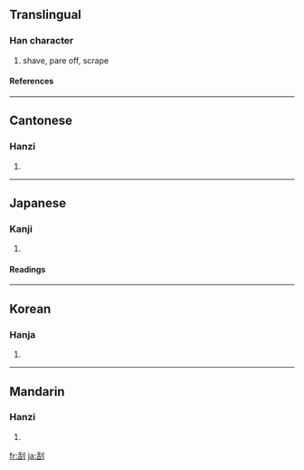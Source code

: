 {{see|颳}}

==Translingual==
===Han character===
{{Han char|rn=18|rad=刀|as=06|sn=8|four=2260<sub>0</sub>|canj=竹口中弓 (HRLN)}}
# shave, pare off, scrape
====References====
{{Han ref|kx=0138.290|dkj=01943|dj=0314.070|hdz=10335.030|uh=522E|ud=21038|bh=A8ED|bd=43245}}
----
==Cantonese==
===Hanzi===
{{yue-hanzi|jyut=|y=gwaat3}}
# {{defn|Cantonese}}
----
==Japanese==
===Kanji===
{{ja-kanji|grade=|rs=刀06}}
# {{defn|Japanese}}
====Readings====
{{ja-readings|on=[[かつ]] (katsu)|kun=[[けずる]] (kezuru)}}
----
==Korean==
===Hanja===
{{ko-hanja|hangeul=괄|rv=gwal|mr=kwal}}
# {{defn|Korean}}
----
==Mandarin==
===Hanzi===
{{cmn-hanzi|tra=颳|pin=[[guā]] ([[gua1]])|wg=kua<sup>1</sup>}}
# {{defn|Mandarin}}

[[fr:刮]]
[[ja:刮]]